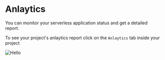 
# Anlaytics

You can monitor your serverless application status and get a detailed report.

To see your project's anlaytics report click on the `Anlaytics` tab inside your project

<Image src="/images/analytics.png" alt="Hello" width={500} height={500} />
